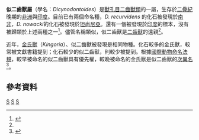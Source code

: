 {{Automatic taxobox
| taxon = Dicynodontoides
| authority = [[羅伯特·布魯姆|Broom]], 1940
| fossil_range = [[二疊紀|二疊紀]]晚期{{fossil_range|吳家坪階}}
| image = KingoriaDB.jpg
| image_caption = 似二齒獸的想像圖
| type_species = '''''Dicynodontoides recurvidens'''''
| type_species_authority = (Owen, 1876)
| subdivision_ranks = [[種|種]]
| subdivision = 
*'''''D. recurvidens''''' <small>(Owen, 1876)</small>
*'''''D. nowacki''''' <small>(von Huene, 1942)</small>
| synonyms = 
*[[金氏獸|金氏獸]] ''Kingoria'' <small>Cox, 1979</small>
}}

'''似二齒獸屬'''（學名：''Dicynodontoides''）是[[獸孔目|獸孔目]][[二齒獸類|二齒獸類]]的一屬，生存於[[二疊紀|二疊紀]]晚期的[[非洲|非洲]]與[[印度|印度]]。目前已有兩個命名種，''D. recurvidens'' 的化石被發現於[[南非|南非]]，''D. nowacki''的化石被發現於[[坦尚尼亞|坦尚尼亞]]。還有一個被發現於[[印度|印度]]的標本，沒有被歸類於上述兩種之一<ref>{{Cite journal|author=Ray, S.; Bandyopadhyay, S.|year=2003|title=Late Permian vertebrate community of the Pranhita-Godavari Valley, India|journal=Journal of Asian Earth Sciences|volume=21|pages=643–654|bibcode = 2003JAESc..21..643R |doi = 10.1016/S1367-9120(02)00050-0 }}</ref>。儘管名稱類似，似二齒獸是[[二齒獸|二齒獸]]的遠親<ref name="Angielczyk2009"/>。

近年，[[金氏獸|金氏獸]]（''Kingoria''）、似二齒獸被發現是相同物種。化石較多的金氏獸，較常被文獻書籍提到；化石較少的似二齒獸，則較少被提到。根據[[國際動物命名法規|國際動物命名法規]]，較早被命名的似二齒獸具有優先權，較晚被命名的金氏獸是似二齒獸的[[次異名|次異名]]<ref name="Angielczyk2009">{{Cite journal|author=Angielczyk, K.D.; Sidor, C.A.; Nesbitt, S.J.; Smith, R.M.; Tsuji, L.A.|year=2009|title=Taxonomic revision and new observations on the postcranial skeleton, biogeography, and biostratigraphy of the dicynodont genus ''Dicynodontoides'', the senior subjective synonym of ''Kingoria'' (Therapsida, Anomodontia)|journal=Journal of Vertebrate Paleontology|volume=29|issue=4|pages=1174–1187|doi=10.1671/039.029.0427}}</ref>。

==參考資料==
{{異齒亞目|D.}}
{{Taxonbar|from=Q971634}}

[[Category:二齒獸下目|S]]
[[Category:二疊紀合弓類|S]]
[[Category:1940年描述的分类群|S]]


{{Synapsida-stub}}